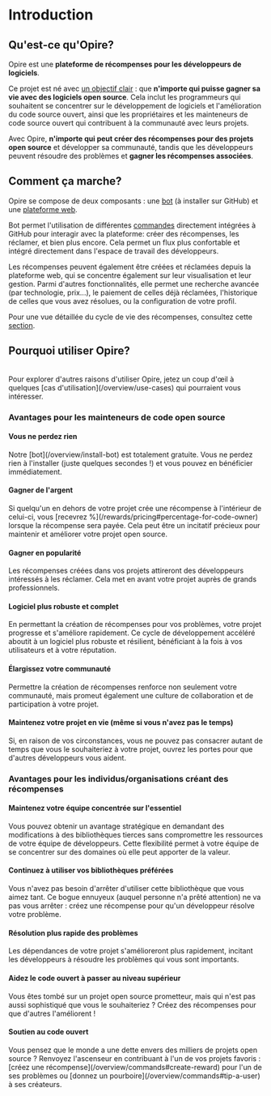 
# Introduction

## Qu'est-ce qu'Opire?

Opire est une **plateforme de récompenses pour les développeurs de logiciels**.

Ce projet est né avec <u>un objectif clair</u> : que **n'importe qui puisse gagner sa vie avec des logiciels open source**. Cela inclut les programmeurs qui souhaitent se concentrer sur le développement de logiciels et l'amélioration du code source ouvert, ainsi que les propriétaires et les mainteneurs de code source ouvert qui contribuent à la communauté avec leurs projets.

Avec Opire, **n'importe qui peut créer des récompenses pour des projets open source** et développer sa communauté, tandis que les développeurs peuvent résoudre des problèmes et **gagner les récompenses associées**.

## Comment ça marche?

Opire se compose de deux composants : une [bot](/overview/install-bot) (à installer sur GitHub) et une [plateforme web](https://app.opire.dev).

Bot permet l'utilisation de différentes [commandes](/overview/commands) directement intégrées à GitHub pour interagir avec la plateforme: créer des récompenses, les réclamer, et bien plus encore. Cela permet un flux plus confortable et intégré directement dans l'espace de travail des développeurs.

Les récompenses peuvent également être créées et réclamées depuis la plateforme web, qui se concentre également sur leur visualisation et leur gestion. Parmi d'autres fonctionnalités, elle permet une recherche avancée (par technologie, prix...), le paiement de celles déjà réclamées, l'historique de celles que vous avez résolues, ou la configuration de votre profil.

Pour une vue détaillée du cycle de vie des récompenses, consultez cette [section](/rewards/lifecycle).

## Pourquoi utiliser Opire?

<br />
<InfoPanel>
  Pour explorer d'autres raisons d'utiliser Opire, jetez un coup d'œil à quelques [cas
  d'utilisation](/overview/use-cases) qui pourraient vous intéresser.
</InfoPanel>

### Avantages pour les mainteneurs de code open source

#### Vous ne perdez rien

<DimmedText>
  Notre [bot](/overview/install-bot) est totalement gratuite. Vous ne
  perdez rien à l'installer (juste quelques secondes !) et vous pouvez en
  bénéficier immédiatement.
</DimmedText>

#### Gagner de l'argent

<DimmedText>
  Si quelqu'un en dehors de votre projet crée une récompense à l'intérieur de
  celui-ci, vous [recevrez %](/rewards/pricing#percentage-for-code-owner) lorsque la récompense
  sera payée. Cela peut être un incitatif précieux pour maintenir et améliorer
  votre projet open source.
</DimmedText>

#### Gagner en popularité

<DimmedText>
  Les récompenses créées dans vos projets attireront des développeurs
  intéressés à les réclamer. Cela met en avant votre projet auprès de grands
  professionnels.
</DimmedText>

#### Logiciel plus robuste et complet

<DimmedText>
  En permettant la création de récompenses pour vos problèmes, votre projet
  progresse et s'améliore rapidement. Ce cycle de développement accéléré
  aboutit à un logiciel plus robuste et résilient, bénéficiant à la fois à vos
  utilisateurs et à votre réputation.
</DimmedText>

#### Élargissez votre communauté

<DimmedText>
  Permettre la création de récompenses renforce non seulement votre communauté,
  mais promeut également une culture de collaboration et de participation à
  votre projet.
</DimmedText>

#### Maintenez votre projet en vie (même si vous n'avez pas le temps)

<DimmedText>
  Si, en raison de vos circonstances, vous ne pouvez pas consacrer autant de
  temps que vous le souhaiteriez à votre projet, ouvrez les portes pour que
  d'autres développeurs vous aident.
</DimmedText>

### Avantages pour les individus/organisations créant des récompenses

#### Maintenez votre équipe concentrée sur l'essentiel

<DimmedText>
  Vous pouvez obtenir un avantage stratégique en demandant des modifications
  à des bibliothèques tierces sans compromettre les ressources de votre
  équipe de développeurs. Cette flexibilité permet à votre équipe de se
  concentrer sur des domaines où elle peut apporter de la valeur.
</DimmedText>

#### Continuez à utiliser vos bibliothèques préférées

<DimmedText>
  Vous n'avez pas besoin d'arrêter d'utiliser cette bibliothèque que vous
  aimez tant. Ce bogue ennuyeux (auquel personne n'a prêté attention) ne va
  pas vous arrêter : créez une récompense pour qu'un développeur résolve
  votre problème.
</DimmedText>

#### Résolution plus rapide des problèmes

<DimmedText>
  Les dépendances de votre projet s'amélioreront plus rapidement, incitant
  les développeurs à résoudre les problèmes qui vous sont importants.
</DimmedText>

#### Aidez le code ouvert à passer au niveau supérieur

<DimmedText>
  Vous êtes tombé sur un projet open source prometteur, mais qui n'est pas
  aussi sophistiqué que vous le souhaiteriez ? Créez des récompenses pour
  que d'autres l'améliorent !
</DimmedText>

#### Soutien au code ouvert

<DimmedText>
  Vous pensez que le monde a une dette envers des milliers de projets open
  source ? Renvoyez l'ascenseur en contribuant à l'un de vos projets
  favoris : [créez une récompense](/overview/commands#create-reward) pour
  l'un de ses problèmes ou [donnez un pourboire](/overview/commands#tip-a-user)
  à ses créateurs.
</DimmedText>
